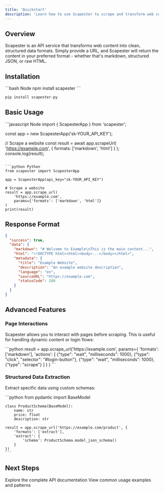 ```yaml
---
title: 'Quickstart'
description: 'Learn how to use Scapester to scrape and transform web content in minutes.'
---
```


## Overview

Scapester is an API service that transforms web content into clean, structured data formats. Simply provide a URL, and Scapester will return the content in your preferred format - whether that's markdown, structured JSON, or raw HTML.

## Installation

<CodeGroup>
```bash Node
npm install scapester
```

```bash Python
pip install scapester-py
```
</CodeGroup>

## Basic Usage

<CodeGroup>
```javascript Node
import { ScapesterApp } from 'scapester';

const app = new ScapesterApp('sk-YOUR_API_KEY');

// Scrape a website
const result = await app.scrapeUrl(
    'https://example.com',
    { formats: ['markdown', 'html'] }
);
console.log(result);
```

```python Python
from scapester import ScapesterApp

app = ScapesterApp(api_key="sk-YOUR_API_KEY")

# Scrape a website
result = app.scrape_url(
    'https://example.com',
    params={'formats': ['markdown', 'html']}
)
print(result)
```
</CodeGroup>

## Response Format

```json
{
  "success": true,
  "data": {
    "markdown": "# Welcome to Example\nThis is the main content...",
    "html": "<!DOCTYPE html><html><body>...</body></html>",
    "metadata": {
      "title": "Example Website",
      "description": "An example website description",
      "language": "en",
      "sourceURL": "https://example.com",
      "statusCode": 200
    }
  }
}
```

## Advanced Features

### Page Interactions
Scapester allows you to interact with pages before scraping. This is useful for handling dynamic content or login flows:

<CodeGroup>
  <CodeBlock label="Python" active>
    ```python
    result = app.scrape_url('https://example.com', 
        params={
            'formats': ['markdown'],
            'actions': [
                {"type": "wait", "milliseconds": 1000},
                {"type": "click", "selector": "#login-button"},
                {"type": "wait", "milliseconds": 1000},
                {"type": "scrape"}
            ]
        }
    )
    ```
  </CodeBlock>
</CodeGroup>

### Structured Data Extraction
Extract specific data using custom schemas:

<CodeGroup>
  <CodeBlock label="Python" active>
    ```python
    from pydantic import BaseModel

    class ProductSchema(BaseModel):
        name: str
        price: float
        description: str

    result = app.scrape_url('https://example.com/product', {
        'formats': ['extract'],
        'extract': {
            'schema': ProductSchema.model_json_schema()
        }
    })
    ```
  </CodeBlock>
</CodeGroup>

## Next Steps

<CardGroup>
  <Card title="API Reference" icon="book" href="/api-reference">
    Explore the complete API documentation
  </Card>

  <Card title="Examples" icon="code" href="/examples">
    View common usage examples and patterns
  </Card>
</CardGroup>
